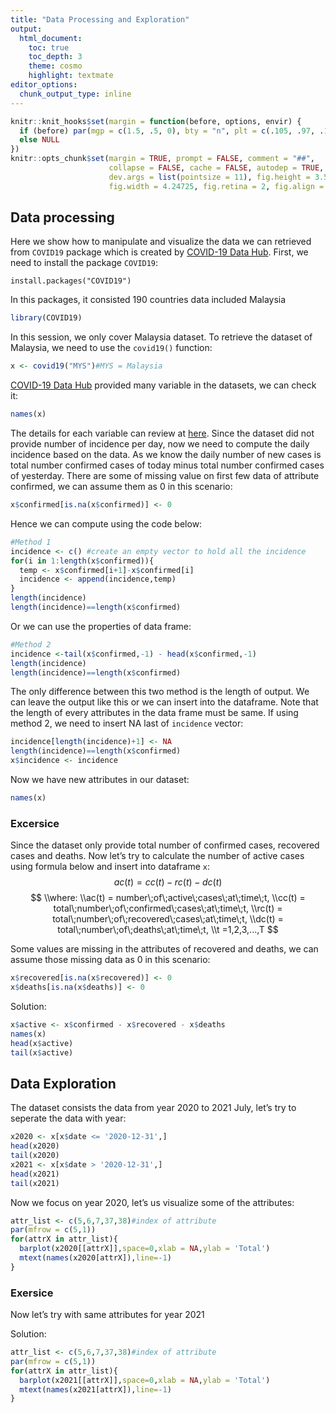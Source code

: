 ```yaml
---
title: "Data Processing and Exploration"
output: 
  html_document:
    toc: true
    toc_depth: 3
    theme: cosmo
    highlight: textmate
editor_options: 
  chunk_output_type: inline
---
```


```r
knitr::knit_hooks$set(margin = function(before, options, envir) {
  if (before) par(mgp = c(1.5, .5, 0), bty = "n", plt = c(.105, .97, .13, .97))
  else NULL
})
knitr::opts_chunk$set(margin = TRUE, prompt = FALSE, comment = "##",
                      collapse = FALSE, cache = FALSE, autodep = TRUE,
                      dev.args = list(pointsize = 11), fig.height = 3.5,
                      fig.width = 4.24725, fig.retina = 2, fig.align = "center")

```

## Data processing

Here we show how to manipulate and visualize the data we can retrieved from ```COVID19``` package which is created by [COVID-19 Data Hub](https://covid19datahub.io/index.html). First, we need to install the package ```COVID19```:
```
install.packages("COVID19")
```
In this packages, it consisted 190 countries data included Malaysia
```r
library(COVID19)
```
In this session, we only cover Malaysia dataset. To retrieve the dataset of Malaysia, we need to use the ```covid19()``` function:
```r
x <- covid19("MYS")#MYS = Malaysia
```
[COVID-19 Data Hub](https://covid19datahub.io/index.html) provided many variable in the datasets, we can check it:
```r
names(x)
```
The details for each variable can review at [here](https://covid19datahub.io/articles/doc/data.html). Since the dataset did not provide number of incidence per day, now we need to compute the daily incidence based on the data. As we know the daily number of new cases is total number confirmed cases of today minus total number confirmed cases of yesterday. There are some of missing value on first few data of attribute confirmed, we can assume them as 0 in this scenario:
```r
x$confirmed[is.na(x$confirmed)] <- 0

```
Hence we can compute using the code below:
```r
#Method 1
incidence <- c() #create an empty vector to hold all the incidence  
for(i in 1:length(x$confirmed)){
  temp <- x$confirmed[i+1]-x$confirmed[i] 
  incidence <- append(incidence,temp)
}
length(incidence)
length(incidence)==length(x$confirmed)
```
Or we can use the properties of data frame:
```r
#Method 2
incidence <-tail(x$confirmed,-1) - head(x$confirmed,-1)
length(incidence)
length(incidence)==length(x$confirmed)
```
The only difference between this two method is the length of output. We can leave the output like this or we can insert into the dataframe. Note that the length of every attributes in the data frame must be same. If using method 2, we need to insert NA last of ```incidence``` vector:
```r
incidence[length(incidence)+1] <- NA
length(incidence)==length(x$confirmed)
x$incidence <- incidence
```
Now we have new attributes in our dataset:
```r
names(x)
```

### Excersice
Since the dataset only provide total number of confirmed cases, recovered cases and deaths. Now let's try to calculate the number of active cases using formula below and insert into dataframe ```x```:
$$
ac(t) = cc(t) - rc(t) - dc(t)
$$
$$
\\where:  
\\ac(t) = number\;of\;active\;cases\;at\;time\;t,
\\cc(t) = total\;number\;of\;confirmed\;cases\;at\;time\;t,
\\rc(t) = total\;number\;of\;recovered\;cases\;at\;time\;t,
\\dc(t) = total\;number\;of\;deaths\;at\;time\;t,
\\t =1,2,3,...,T
$$

Some values are missing in the attributes of recovered and deaths, we can assume those missing data as 0 in this scenario:
```r
x$recovered[is.na(x$recovered)] <- 0
x$deaths[is.na(x$deaths)] <- 0
```

Solution:
```r
x$active <- x$confirmed - x$recovered - x$deaths
names(x)
head(x$active)
tail(x$active)
```

## Data Exploration
The dataset consists the data from year 2020 to 2021 July, let's try to seperate the data with year:
```r
x2020 <- x[x$date <= '2020-12-31',]
head(x2020)
tail(x2020)
x2021 <- x[x$date > '2020-12-31',]
head(x2021)
tail(x2021)
```
Now we focus on year 2020, let's us visualize some of the attributes:
```r
attr_list <- c(5,6,7,37,38)#index of attribute
par(mfrow = c(5,1))
for(attrX in attr_list){
  barplot(x2020[[attrX]],space=0,xlab = NA,ylab = 'Total')
  mtext(names(x2020[attrX]),line=-1)
}
```

### Exersice
Now let's try with same attributes for year 2021  

Solution:
```r
attr_list <- c(5,6,7,37,38)#index of attribute
par(mfrow = c(5,1))
for(attrX in attr_list){
  barplot(x2021[[attrX]],space=0,xlab = NA,ylab = 'Total')
  mtext(names(x2021[attrX]),line=-1)
}
```
